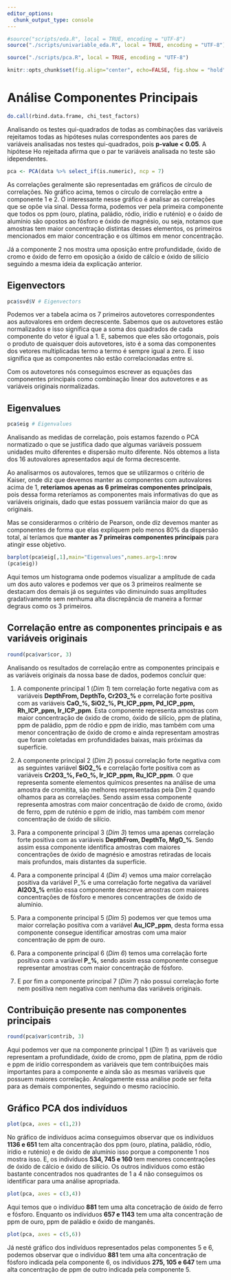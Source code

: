 ---
editor_options:
  chunk_output_type: console
---


```{r  echo=FALSE, message=FALSE, warning=FALSE, cache=FALSE}

#source("scripts/eda.R", local = TRUE, encoding = "UTF-8")
source("./scripts/univariable_eda.R", local = TRUE, encoding = "UTF-8")

source("./scripts/pca.R", local = TRUE, encoding = "UTF-8")

knitr::opts_chunk$set(fig.align="center", echo=FALSE, fig.show = "hold")

```


# Análise Componentes Principais

```{r}

do.call(rbind.data.frame, chi_test_factors)

```
Analisando os testes qui-quadrados de todas as combinações das variáveis rejeitamos todas as hipóteses nulas correspondentes aos pares de variáveis analisadas nos testes qui-quadrados, pois **p-value < 0.05**. A hipótese Ho rejeitada afirma que o par te variáveis analisada no teste são idependentes.


```{r}


pca <- PCA(data %>% select_if(is.numeric), ncp = 7)


```

As correlações geralmente são representadas em gráficos de círculo de correlações. No gráfico acima, temos o círculo de correlação entre a componente 1 e 2. O interessante nesse gráfico é analisar as correlações que se opõe via sinal. Dessa forma, podemos ver pela primeira componente que todos os ppm (ouro, platina, paládio, ródio, irídio e ruténio) e o óxido de alumínio são opostos ao fósforo e óxido de magnésio, ou seja, notamos que amostras tem maior concentração distintas desses elementos, os primeiros mencionados em maior concentração e os últimos em menor concentração.

Já a componente 2 nos mostra uma oposição entre profundidade, óxido de cromo e óxido de ferro em oposição a óxido de cálcio e óxido de silício seguindo a mesma ideia da explicação anterior.


## Eigenvectors
```{r}

pca$svd$V # Eigenvectors

```
Podemos ver a tabela acima os 7 primeiros autovetores correspondentes aos autovalores em ordem decrescente. Sabemos que os autovetores estão normalizados e isso significa que a soma dos quadrados de cada componente do vetor é igual a 1. E, sabemos que eles são ortogonais, pois o produto de quaisquer dois autovetores, isto é a soma das componentes dos vetores multiplicadas termo a termo é sempre igual a zero. E isso significa que as componentes não estão correlacionadas entre si.

Com os autovetores nós conseguimos escrever as equações das componentes principais como combinação linear dos autovetores e as variáveis originais normalizadas.


## Eigenvalues
```{r}
pca$eig # Eigenvalues

```
Analisando as medidas de correlação, pois estamos fazendo o PCA normatizado o que se justifica dado que algumas variáveis possuem unidades muito diferentes e dispersão muito diferente. Nós obtemos a lista dos 16 autovalores apresentados aqui de forma decrescente.

Ao analisarmos os autovalores, temos que se utilizarmos o critério de Kaiser, onde diz que devemos manter as componentes com autovalores acima de 1, **reteríamos apenas as 6 primeiras componentes principais**, pois dessa forma reteríamos as componentes mais informativas do que as variáveis originais, dado que estas possuem variância maior do que as originais. 

Mas se considerarmos o critério de Pearson, onde diz devemos manter as componentes de forma que elas expliquem pelo menos 80% da dispersão total, aí teríamos que **manter as 7 primeiras componentes principais** para atingir esse objetivo.



```{r}

barplot(pca$eig[,1],main="Eigenvalues",names.arg=1:nrow
(pca$eig))

```
Aqui temos um histograma onde podemos visualizar a amplitude de cada um dos auto valores e podemos ver que os 3 primeiros realmente se destacam dos demais já os seguintes vão diminuindo suas amplitudes gradativamente sem nenhuma alta discrepância de maneira a formar degraus como os 3 primeiros.

## Correlação entre as componentes principais e as variáveis originais
```{r}

round(pca$var$cor, 3)

```
Analisando os resultados de correlação entre as componentes principais e as variáveis originais da nossa base de dados, podemos concluir que:
  
  1. A componente principal 1 (*Dim 1*) tem correlação forte negativa com as variáveis **DepthFrom, DepthTo, Cr2O3_%** e correlação forte positiva com as variáveis **CaO_%, SiO2_%, Pt_ICP_ppm, Pd_ICP_ppm, Rh_ICP_ppm, Ir_ICP_ppm**. Esta componente representa amostras com maior concentração de óxido de cromo, óxido de silício, ppm de platina, ppm de paládio, ppm de ródio e ppm de irídio, mas também com uma menor concentração de óxido de cromo e ainda representam amostras que foram coletadas em profundidades baixas, mais próximas da superfície.
  
  2. A componente principal 2 (*Dim 2*) possui correlação forte negativa com as seguintes variável **SiO2_%** e correlação forte positiva com as variáveis **Cr2O3_%, FeO_%, Ir_ICP_ppm, Ru_ICP_ppm**. O que representa somente elementos químicos presentes na análise de uma amostra de cromitita, são melhores representadas pela Dim 2 quando olhamos para as correlações. Sendo assim essa componente representa amostras com maior concentração de óxido de cromo, óxido de ferro, ppm de ruténio e ppm de irídio, mas também com menor concentração de óxido de silício.
  
  3. Para a componente principal 3 (*Dim 3*) temos uma apenas correlação forte positiva com as variáveis **DepthFrom, DepthTo, MgO_%**. Sendo assim essa componente identifica amostras com maiores concentrações de óxido de magnésio e amostras retiradas de locais mais profundos, mais distantes da superfície.
  
  4. Para a componente principal 4 (*Dim 4*) vemos uma maior correlação positiva da variável P_% e uma correlação forte negativa da variável **Al2O3_%** então essa componente descreve amostras com maiores concentrações de fósforo e menores concentrações de óxido de alumínio.
  
  5. Para a componente principal 5 (*Dim 5*) podemos ver que temos uma maior correlação positiva com a variável **Au_ICP_ppm**, desta forma essa componente consegue identificar amostras com uma maior concentração de ppm de ouro.
  
  6. Para a componente principal 6 (*Dim 6*) temos uma correlação forte positiva com a variável **P_%**, sendo assim essa componente consegue representar amostras com maior concentração de fósforo.
  
  7. E por fim a componente principal 7 (*Dim 7*) não possui correlação forte nem positiva nem negativa com nenhuma das variáveis originais.

## Contribuição presente nas componentes principais
```{r}

round(pca$var$contrib, 3)

```
Aqui podemos ver que na componente principal 1 (*Dim 1*) as variáveis que representam a profundidade, óxido de cromo, ppm de platina, ppm de ródio e ppm de irídio correspondem as variáveis que tem contribuições mais importantes para a componente e ainda são as mesmas variáveis que possuem maiores correlação. Analogamente essa análise pode ser feita para as demais componentes, seguindo o mesmo raciocínio.

## Gráfico PCA dos indivíduos 
```{r}
plot(pca, axes = c(1,2))
```
No gráfico de indivíduos acima conseguimos observar que os indivíduos **1136 e 651** tem alta concentração dos ppm (ouro, platina, paládio, ródio, irídio e ruténio) e de óxido de alumínio isso porque a componente 1 nos mostra isso. E, os indivíduos **534, 745 e 160** tem menores concentrações de óxido de cálcio e óxido de silício. Os outros indivíduos como estão bastante concentrados nos quadrantes de 1 a 4 não conseguimos os identificar para uma análise apropriada.

```{r}
plot(pca, axes = c(3,4))
```
Aqui temos que o indivíduo **881** tem uma alta concetração de óxido de ferro e fósforo. Enquanto os indíviduos **657 e 1143** tem uma alta concentração de ppm de ouro, ppm de paládio e óxido de manganês.

```{r}
plot(pca, axes = c(5,6))
```
Já nesté gráfico dos indivíduos representados pelas componentes 5 e 6, podemos observar que o indivíduo **881** tem uma alta concentração de fósforo indicada pela componente 6, os indivíduos **275, 105 e 647** tem uma alta concentração de ppm de outro indicada pela componente 5.


\newpage

